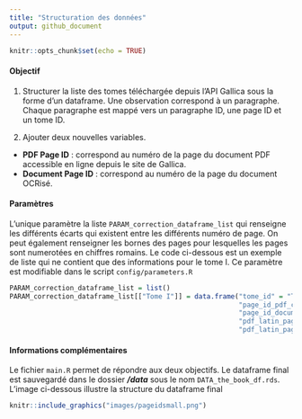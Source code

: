 ```yaml
---
title: "Structuration des données"
output: github_document
---
```


```r
knitr::opts_chunk$set(echo = TRUE)
```






#### Objectif

1. Structurer la liste des tomes téléchargée depuis l'API Gallica sous la forme d'un dataframe. Une observation correspond à un paragraphe. Chaque paragraphe est mappé vers un paragraphe ID, une page ID et un tome ID.

2. Ajouter deux nouvelles variables.

  * **PDF Page ID** : correspond au numéro de la page du document PDF accessible en ligne depuis le site de Gallica.
  * **Document Page ID** : correspond au numéro de la page du document OCRisé.


#### Paramètres

L'unique paramètre la liste `PARAM_correction_dataframe_list` qui renseigne les différents écarts qui existent entre les différents numéro de page. On peut également renseigner les bornes des pages pour lesquelles les pages sont numerotées en chiffres romains. Le code ci-dessous est un exemple de liste qui ne contient que des informations pour le tome I. Ce paramètre est modifiable dans le script `config/parameters.R` 

```r
PARAM_correction_dataframe_list = list()
PARAM_correction_dataframe_list[["Tome I"]] = data.frame("tome_id" = "Tome I",
                                                         "page_id_pdf_correction" = -1,
                                                         "page_id_document_correction" = -31,
                                                         "pdf_latin_pagination_start" = 13,
                                                         "pdf_latin_pagination_end" = 29)
```



#### Informations complémentaires

Le fichier `main.R` permet de répondre aux deux objectifs. Le dataframe final est sauvegardé dans le dossier **_/data_** sous le nom `DATA_the_book_df.rds`. L'image ci-dessous illustre la structure du dataframe final

```r
knitr::include_graphics("images/pageidsmall.png")
```

